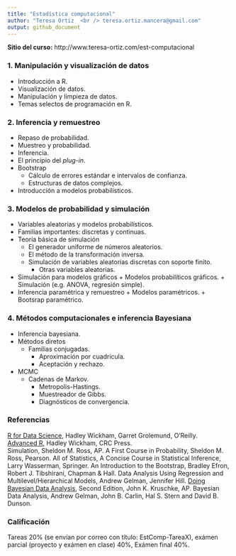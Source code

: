 ```yaml
---
title: "Estadística computacional"
author: "Teresa Ortiz  <br /> teresa.ortiz.mancera@gmail.com"
output: github_document
---
```


**Sitio del curso:** http://www.teresa-ortiz.com/est-computacional  

### 1. Manipulación y visualización de datos
* Introducción a R.  
* Visualización de datos.  
* Manipulación y limpieza de datos.  
* Temas selectos de programación en R.  

### 2. Inferencia y remuestreo
* Repaso de probabilidad.	
* Muestreo y probabilidad.
* Inferencia.
* El principio del _plug-in_.
* Bootstrap
    + Cálculo de errores estándar e intervalos de confianza.
    + Estructuras de datos complejos.
* Introducción a modelos probabilísticos.

		
### 3. Modelos de probabilidad y simulación
* Variables aleatorias y modelos probabilísticos.
* Familias importantes: discretas y continuas.
* Teoría básica de simulación
    + El generador uniforme de números aleatorios.
    + El método de la transformación inversa.
    + Simulación de variables aleatorias discretas con soporte finito.
		+ Otras variables aleatorias.
* Simulación para modelos gráficos
		+ Modelos probabilíticos gráficos.
		+ Simulación (e.g. ANOVA, regresión simple).
* Inferencia paramétrica y remuestreo
		+ Modelos paramétricos.
		+ Bootsrap paramétrico.

### 4. Métodos computacionales e inferencia Bayesiana	
* Inferencia bayesiana.
* Métodos diretos 
    + Familias conjugadas. 
	  + Aproximación por cuadrícula.
	  + Aceptación y rechazo.
* MCMC
    + Cadenas de Markov.
	  + Metropolis-Hastings.
	  + Muestreador de Gibbs.
	  + Diagnósticos de convergencia.

### Referencias

[R for Data Science](http://r4ds.had.co.nz), Hadley Wickham, Garret Grolemund, O'Reilly.  
[Advanced R](http://adv-r.had.co.nz/), Hadley Wickham, CRC Press.  
Simulation, Sheldon M. Ross, AP.
A First Course in Probability, Sheldon M. Ross, Pearson.
All of Statistics, A Concise Course in Statistical Inference,  Larry Wasserman, Springer.
An Introduction to the Bootstrap,  Bradley Efron, Robert J. Tibshirani, Chapman \& Hall.
Data Analysis Using Regression and Multilevel/Hierarchical Models, Andrew Gelman, Jennifer Hill.
[Doing Bayesian Data Analysis](https://sites.google.com/site/doingbayesiandataanalysis/), Second Edition, John K. Kruschke, AP.
Bayesian Data Analysis, Andrew Gelman, John B. Carlin, Hal S. Stern and David B. Dunson.

### Calificación
Tareas 20\% (se envían por correo con título: EstComp-TareaX), exámen parcial 
(proyecto y exámen en clase) 40\%, Exámen final 40\%.




